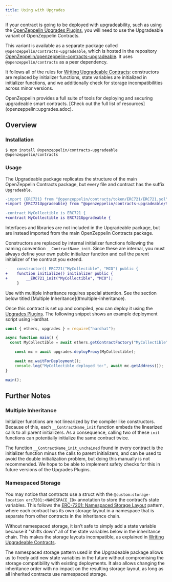 ```yaml
---
title: Using with Upgrades
---
```


If your contract is going to be deployed with upgradeability, such as using the [OpenZeppelin Upgrades Plugins](upgrades-plugins::index.adoc), you will need to use the Upgradeable variant of OpenZeppelin Contracts.

This variant is available as a separate package called `@openzeppelin/contracts-upgradeable`, which is hosted in the repository [OpenZeppelin/openzeppelin-contracts-upgradeable](https://github.com/OpenZeppelin/openzeppelin-contracts-upgradeable). It uses `@openzeppelin/contracts` as a peer dependency.

It follows all of the rules for [Writing Upgradeable Contracts](upgrades-plugins::writing-upgradeable.adoc): constructors are replaced by initializer functions, state variables are initialized in initializer functions, and we additionally check for storage incompatibilities across minor versions.

<Callout>
OpenZeppelin provides a full suite of tools for deploying and securing upgradeable smart contracts. [Check out the full list of resources](openzeppelin::upgrades.adoc).
</Callout>

## Overview

### Installation

```console
$ npm install @openzeppelin/contracts-upgradeable @openzeppelin/contracts
```

### Usage

The Upgradeable package replicates the structure of the main OpenZeppelin Contracts package, but every file and contract has the suffix `Upgradeable`.

```diff
-import {ERC721} from "@openzeppelin/contracts/token/ERC721/ERC721.sol";
+import {ERC721Upgradeable} from "@openzeppelin/contracts-upgradeable/token/ERC721/ERC721Upgradeable.sol";

-contract MyCollectible is ERC721 {
+contract MyCollectible is ERC721Upgradeable {
```

<Callout>
Interfaces and libraries are not included in the Upgradeable package, but are instead imported from the main OpenZeppelin Contracts package.
</Callout>

Constructors are replaced by internal initializer functions following the naming convention `__ContractName_init`. Since these are internal, you must always define your own public initializer function and call the parent initializer of the contract you extend.

```diff
-    constructor() ERC721("MyCollectible", "MCO") public {
+    function initialize() initializer public {
+        __ERC721_init("MyCollectible", "MCO");
     }
```

<Callout type="warning">
Use with multiple inheritance requires special attention. See the section below titled [Multiple Inheritance](#multiple-inheritance).
</Callout>

Once this contract is set up and compiled, you can deploy it using the [Upgrades Plugins](upgrades-plugins::index.adoc). The following snippet shows an example deployment script using Hardhat.

```js
const { ethers, upgrades } = require("hardhat");

async function main() {
  const MyCollectible = await ethers.getContractFactory("MyCollectible");

    const mc = await upgrades.deployProxy(MyCollectible);

    await mc.waitForDeployment();
    console.log("MyCollectible deployed to:", await mc.getAddress());
}

main();
```

## Further Notes

### Multiple Inheritance

Initializer functions are not linearized by the compiler like constructors. Because of this, each `__ContractName_init` function embeds the linearized calls to all parent initializers. As a consequence, calling two of these `init` functions can potentially initialize the same contract twice.

The function `__ContractName_init_unchained` found in every contract is the initializer function minus the calls to parent initializers, and can be used to avoid the double initialization problem, but doing this manually is not recommended. We hope to be able to implement safety checks for this in future versions of the Upgrades Plugins.

### Namespaced Storage

You may notice that contracts use a struct with the `@custom:storage-location erc7201:<NAMESPACE_ID>` annotation to store the contract’s state variables. This follows the [ERC-7201: Namespaced Storage Layout](https://eips.ethereum.org/EIPS/eip-7201) pattern, where each contract has its own storage layout in a namespace that is separate from other contracts in the inheritance chain.

Without namespaced storage, it isn’t safe to simply add a state variable because it "shifts down" all of the state variables below in the inheritance chain. This makes the storage layouts incompatible, as explained in [Writing Upgradeable Contracts](upgrades-plugins::writing-upgradeable.adoc#modifying-your-contracts).

The namespaced storage pattern used in the Upgradeable package allows us to freely add new state variables in the future without compromising the storage compatibility with existing deployments. It also allows changing the inheritance order with no impact on the resulting storage layout, as long as all inherited contracts use namespaced storage.
